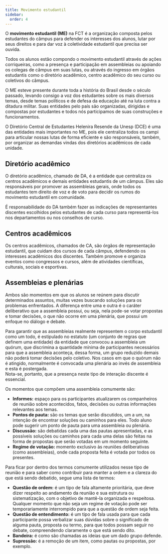 ```yaml
---
title: Movimento estudantil
sidebar:
  order: 4
---
```



<ImageSwitcher
  darkSrc="/src/assets/movimento-estudantil/cartazes-dark.svg"
  lightSrc="/src/assets/movimento-estudantil/cartazes-light.svg"
/>

O **movimento estudantil (ME)** na FCT é a organização composta pelos estudantes do câmpus para defender os interesses dos alunos, lutar por seus direitos e para dar voz à coletividade estudantil que precisa ser ouvida.

Todos os alunos estão compondo o movimento estudantil através de ações corriqueiras,
como a presença e participação em assembleias ou apoiando os colegas de câmpus em suas lutas,
ou através do ingresso em órgãos estudantis como o diretório acadêmico, centro acadêmico do seu curso ou coletivos do câmpus.

O ME esteve presente durante toda a história do Brasil desde o século passado,
levando consigo a voz dos estudantes sobre os mais diversos temas,
desde temas políticos e de defesa da educação até na luta contra a ditadura militar.
Suas entidades pelo país são organizadas, dirigidas e compostas por estudantes
e todos nós participamos de suas construções e funcionamentos.

O Diretório Central de Estudantes Helenira Resende da Unesp (DCE) é uma das entidades mais importantes no ME,
pois ele centraliza todos os campi para articular nossas lutas de forma eficiente
e são responsáveis, também, por organizar as demandas vindas dos diretórios acadêmicos de cada unidade.

## Diretório acadêmico

O diretório acadêmico, chamado de DA,
é a entidade que centraliza os centros acadêmicos e demais entidades estudantis de um câmpus.
Eles são responsáveis por promover as assembleias gerais,
onde todos os estudantes tem direito de voz e de voto para decidir os rumos do movimento estudantil em comunidade.

É responsabilidade do DA também fazer as indicações de representantes discentes
escolhidos pelos estudantes de cada curso para representá-los nos departamentos ou nos conselhos de curso.

## Centros acadêmicos

Os centros acadêmicos, chamados de CA, são órgãos de representação estudantil,
que cuidam dos cursos de cada câmpus, defendendo os interesses acadêmicos dos
discentes. Também promove e organiza eventos como congressos e cursos, além de atividades científicas,
culturais, sociais e esportivas.

## Assembleias e plenárias

Ambos são momentos em que os alunos se reúnem para discutir determinados assuntos,
muitas vezes buscando soluções para os problemas enfrentados.
A diferença entre uma e outra é o caráter deliberativo que a assembleia possui,
ou seja, nela pode-se votar propostas e tomar decisões,
o que não ocorre em uma plenária, que possui um enfoque no diálogo e debate.

Para garantir que as assembleias realmente representem o corpo estudantil como um todo,
é estipulado no estatuto (um conjunto de regras que definem uma entidade) da entidade
que convocou a assembleia um quórum, que discrimina a quantidade mínima de participantes
necessários para que a assembleia aconteça, dessa forma, um grupo reduzido demais não poderá
tomar decisões pelo coletivo.
Nos casos em que o quórum não é atingido, normalmente é convocada uma plenária ao invés de assembleia e esta é postergada.  
Nota-se, portanto, que a presença neste tipo de interação discente é essencial.

Os momentos que compõem uma assembleia comumente são:

- **Informes:** espaço para os participantes atualizarem os companheiros de reunião sobre acontecidos, fatos, decisões ou outras informações relevantes aos temas.
- **Pontos de pauta:** são os temas que serão discutidos, um a um, na intenção de encontrar soluções ou caminhos para eles. Todo aluno pode sugerir um ponto de pauta para uma assembleia ou plenária.
- **Discussão:** são debatidas cada uma das pautas apresentadas, e as possíveis soluções ou caminhos para cada uma delas são feitas na forma de propostas que serão votadas em um momento seguinte.
- **Regime de votação:** momento exclusivo às reuniões deliberativas (como assembleias), onde cada proposta feita é votada por todos os presentes.

Para ficar por dentro dos termos comumente utilizados nesse tipo de reunião e para saber como contribuir para manter a ordem e a clareza do que está sendo debatido, segue uma lista de termos:

- **Questão de ordem:** é um tipo de fala altamente prioritária, que deve dizer respeito ao andamento da reunião e sua estrutura ou sistematização,
  com o objetivo de mantê-la organizada e respeitosa. Qualquer momento que não seja um regime de votação
  pode ser temporariamente interrompido para que a questão de ordem seja feita.
- **Questão de entendimento:** é um tipo de fala usada para que cada participante possa verbalizar suas dúvidas sobre o significado de alguma pauta, proposta ou termo, para que todos possam seguir no debate, compreendendo claramente o que está sendo dito.
- **Bandeira:** é como são chamadas as ideias que um dado grupo defende.
- **Supressão:** é a remoção de um item, como pautas ou propostas, por exemplo.
